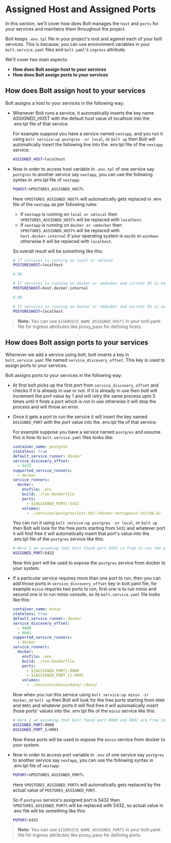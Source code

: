
<Meta pageTitle="Basics | bolt-framework" description="Run Docker containers, child processes, or even encapsulate your entire project within a VM, all under one unified API." />





# Assigned Host and Assigned Ports

In this section, we'll cover how does Bolt manages the `host` and `ports` for your services and maintains them throughout the project.

Bolt keeps `.env.tpl` file in your project's root and against each of your bolt services. This is because, you can use environment variables in your `bolt.service.yaml` files and `bolt.yaml`'s `ingress` attribute.

We'll cover two main aspects:

- **How does Bolt assign host to your services**
- **How does Bolt assign ports to your services**

## How does Bolt assign host to your services

Bolt assigns a host to your services in the following way:

- Whenever Bolt runs a service, it automatically inserts the key name ASSIGNED_HOST with the default host value of localhost into the .env.tpl file of that service.

  For example suppose you have a service named `nextapp`, and you run it using `bolt service:up postgres -sr local`, or `bolt up` then Bolt will automatically insert the following line into the .env.tpl file of the `nextapp` service:

  ```bash
  ASSIGNED_HOST=localhost
  ```

- Now in order to access host variable in `.env.tpl` of one service say `postgres` to another service say `nextapp`, you can use the following syntax in .env.tpl file of `nextapp`:

  ```bash
  PGHOST=%POSTGRES_ASSIGNED_HOST%
  ```

  Here `%POSTGRES_ASSIGNED_HOST%` will automatically gets replaced in .env file of the `nextapp` as per following rules:

  - If `nextapp` is running on `local or vmlocal` then `%POSTGRES_ASSIGNED_HOST%` will be replaced with `localhost`.
  - If `nextapp` is running on `docker or vmdocker` then `%POSTGRES_ASSIGNED_HOST%`  will be replaced with `host.docker.internal` if your operating system is `macOS` or `windows` otherwise it will be replaced with `localhost`.

  So overall result will be something like this:

  ```bash
  # If service1 is running on local or vmlocal
  POSTGRESHOST=localhost

  # OR

  # If service1 is running on docker or vmdocker and current OS is macOS or windows
  POSTGRESHOST=host.docker.internal

  # OR

  # If service1 is running on docker or vmdocker and current OS is any other platform
  POSTGRESHOST=localhost
  ```

> **Note:** You can use `${SERVICE_NAME_ASSIGNED_HOST}` in your bolt.yaml file for ingress attributes like proxy_pass for defining hosts.

## How does Bolt assign ports to your services

Whenever we add a service using bolt, bolt inserts a key in `bolt.service.yaml` file named `service_discovery_offset`. This key is used to assign ports to your services.

Bolt assigns ports to your services in the following way:

- At first bolt picks up the first port from `service_discovery_offset` and checks if it is already in use or not. If it is already in use then bolt will increment the port value by 1 and will retry the same process upto 5 times until it finds a port which is not in use otherwise it will stop the process and will throw an error.

- Once it gets a port to run the service it will insert the key named `ASSIGNED_PORT` with the port value into the .env.tpl file of that service.

  For example suppose you have a service named `postgres` and assume this is how its `bolt.service.yaml` files looks like:

  ```yaml
  container_name: postgres
  stateless: true
  default_service_runner: docker
  service_discovery_offset:
    - 5432
  supported_service_runners:
    - docker
  service_runners:
    docker:
      envfile: .env
      build: ./run.Dockerfile
      ports:
        - ${ASSIGNED_PORT}:5432
      volumes:
        - ./services/postgres/init.db/:/docker-entrypoint-initdb.d/
  ```

  You can run it using `bolt service:up postgres -sr local`, or `bolt up` then Bolt will look for the free ports starting from `5432` and whatever port it will find free it will automatically insert that port's value into the .env.tpl file of the `postgres` service like this:

  ```bash
  # Here I am assuming that bolt found port 5432 is free to run the postgres service
  ASSIGNED_PORT=5432
  ```
  Now this port will be used to expose the `postgres` service from docker to your system.

- If a particular service requires more than one port to run, then you can add those ports in `service_discovery_offset` key in bolt.yaml file, for example `minio` requires two ports to run, first one is to run minio and second one is to run minio console, so its `bolt.service.yaml` file looks like this:

  ```yaml
  container_name: minio
  stateless: true
  default_service_runner: docker
  service_discovery_offset:
    - 9000
    - 9001
  supported_service_runners:
    - docker
  service_runners:
    docker:
      envfile: .env
      build: ./run.Dockerfile
      ports:
        - ${ASSIGNED_PORT}:9000
        - ${ASSIGNED_PORT_1}:9001
      volumes:
        - ./services/minio/data/:/data/
  ```

  Now when you run this service using `bolt service:up minio -sr docker`, or `bolt up` then Bolt will look for the free ports starting from `9000` and `9001` and whatever ports it will find free it will automatically insert those ports' values into the .env.tpl file of the `minio` service like this:

  ```bash
  # Here I am assuming that bolt found port 9000 and 9001 are free to run the minio service
  ASSIGNED_PORT=9000
  ASSIGNED_PORT_1=9001
  ```

  Now these ports will be used to expose the `minio` service from docker to your system.

- Now in order to access port variable in `.env` of one service say `postgres` to another service say `nextapp`, you can use the following syntax in .env.tpl file of `nextapp`:

  ```bash
  PGPORT=%POSTGRES_ASSIGNED_PORT%
  ```

  Here `%POSTGRES_ASSIGNED_PORT%` will automatically gets replaced by the actual value of `POSTGRES_ASSIGNED_PORT`.

  So if `postgres` service's assigned port is 5432 then `%POSTGRES_ASSIGNED_PORT%` will be replaced with 5432, so actual value in .env file will be something like this:

  ```bash
  PGPORT=5432
  ```

> **Note:** You can use `${SERVICE_NAME_ASSIGNED_PORT}` in your bolt.yaml file for ingress attributes like proxy_pass for defining ports.
